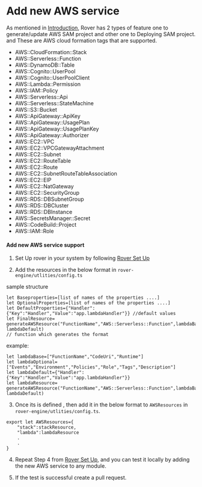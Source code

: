 # Add new AWS service

As mentioned in [Introduction](introduction.mdx#add-new-feature), Rover has 2 types of feature one to generate/update AWS SAM project and other one to Deploying SAM project.
and These are AWS cloud formation tags that are supported.


* AWS::CloudFormation::Stack
* AWS::Serverless::Function
* AWS::DynamoDB::Table
* AWS::Cognito::UserPool
* AWS::Cognito::UserPoolClient
* AWS::Lambda::Permission
* AWS::IAM::Policy
* AWS::Serverless::Api
* AWS::Serverless::StateMachine
* AWS::S3::Bucket
* AWS::ApiGateway::ApiKey
* AWS::ApiGateway::UsagePlan
* AWS::ApiGateway::UsagePlanKey
* AWS::ApiGateway::Authorizer
* AWS::EC2::VPC
* AWS::EC2::VPCGatewayAttachment
* AWS::EC2::Subnet
* AWS::EC2::RouteTable
* AWS::EC2::Route
* AWS::EC2::SubnetRouteTableAssociation
* AWS::EC2::EIP
* AWS::EC2::NatGateway
* AWS::EC2::SecurityGroup
* AWS::RDS::DBSubnetGroup
* AWS::RDS::DBCluster
* AWS::RDS::DBInstance
* AWS::SecretsManager::Secret
* AWS::CodeBuild::Project
* AWS::IAM::Role


#### Add new AWS service support

1. Set Up rover in your system by following [Rover Set Up](rover-set-up)

2. Add the resources in the below  format in `rover-engine/utlities/config.ts`

sample structure
```JS
let Baseproperties=[list of names of the properties ....]
let OptionalProperties=[list of names of the properties ....]
let DefaultProperties={"Handler":{"Key":"Handler","Value":"app.lambdaHandler"}} //default values
let FinalResource= generateAWSResource("FunctionName","AWS::Serverless::Function",lambdaBase,lambdaOptional, lambdaDefault)
// function which generates the format
```

example:
```JS
let lambdaBase=["FunctionName","CodeUri","Runtime"]
let lambdaOptional=["Events","Environment","Policies","Role","Tags","Description"]
let lambdaDefault={"Handler":{"Key":"Handler","Value":"app.lambdaHandler"}}
let lambdaResource= generateAWSResource("FunctionName","AWS::Serverless::Function",lambdaBase,lambdaOptional, lambdaDefault)
```

3. Once its is defined , then add it in the below format to `AWSResources`   in  `rover-engine/utlities/config.ts`.

```JS
export let AWSResources={
    "stack":stackResource,
    "lambda":lambdaResource
    .
    .
}   
```
4. Repeat Step 4 from [Rover Set Up](rover-set-up), and you can test it locally by adding the new AWS service to any module.

5. If the test is successful create a pull request.  




